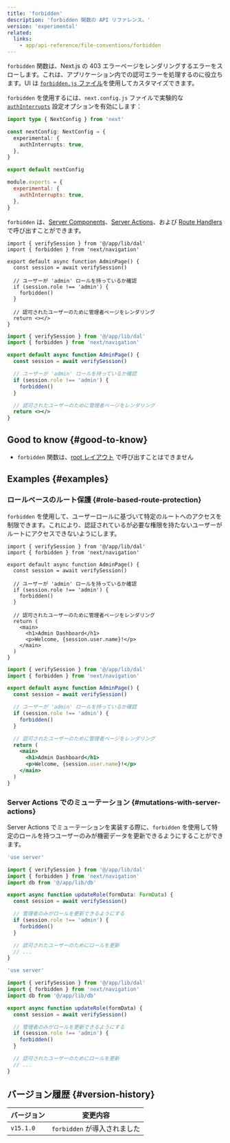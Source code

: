 ```yaml
---
title: 'forbidden'
description: 'forbidden 関数の API リファレンス。'
version: 'experimental'
related:
  links:
    - app/api-reference/file-conventions/forbidden
---
```


`forbidden` 関数は、Next.js の 403 エラーページをレンダリングするエラーをスローします。これは、アプリケーション内での認可エラーを処理するのに役立ちます。UI は [`forbidden.js` ファイル](/docs/app/api-reference/file-conventions/forbidden)を使用してカスタマイズできます。

`forbidden` を使用するには、`next.config.js` ファイルで実験的な [`authInterrupts`](/docs/app/api-reference/config/next-config-js/authInterrupts) 設定オプションを有効にします：

<Tabs>
<TabItem value="ts" label="TypeScript">

```ts title="next.config.ts" switcher
import type { NextConfig } from 'next'

const nextConfig: NextConfig = {
  experimental: {
    authInterrupts: true,
  },
}

export default nextConfig
```

</TabItem>
<TabItem value="js" label="JavaScript">

```js title="next.config.js" switcher
module.exports = {
  experimental: {
    authInterrupts: true,
  },
}
```

</TabItem>
</Tabs>

`forbidden` は、[Server Components](/docs/app/building-your-application/rendering/server-components)、[Server Actions](/docs/app/building-your-application/data-fetching/server-actions-and-mutations)、および [Route Handlers](/docs/app/building-your-application/routing/route-handlers) で呼び出すことができます。

<Tabs>
<TabItem value="tsx" label="TypeScript">

```tsx title="app/auth/page.tsx" switcher
import { verifySession } from '@/app/lib/dal'
import { forbidden } from 'next/navigation'

export default async function AdminPage() {
  const session = await verifySession()

  // ユーザーが 'admin' ロールを持っているか確認
  if (session.role !== 'admin') {
    forbidden()
  }

  // 認可されたユーザーのために管理者ページをレンダリング
  return <></>
}
```

</TabItem>
<TabItem value="jsx" label="JavaScript">

```jsx title="app/auth/page.js" switcher
import { verifySession } from '@/app/lib/dal'
import { forbidden } from 'next/navigation'

export default async function AdminPage() {
  const session = await verifySession()

  // ユーザーが 'admin' ロールを持っているか確認
  if (session.role !== 'admin') {
    forbidden()
  }

  // 認可されたユーザーのために管理者ページをレンダリング
  return <></>
}
```

</TabItem>
</Tabs>

## Good to know {#good-to-know}

- `forbidden` 関数は、[root レイアウト](/docs/app/building-your-application/routing/layouts-and-templates#root-layout-required) で呼び出すことはできません

## Examples {#examples}

### ロールベースのルート保護 {#role-based-route-protection}

`forbidden` を使用して、ユーザーロールに基づいて特定のルートへのアクセスを制限できます。これにより、認証されているが必要な権限を持たないユーザーがルートにアクセスできないようにします。

<Tabs>
<TabItem value="tsx" label="TypeScript">

```tsx title="app/admin/page.tsx" switcher
import { verifySession } from '@/app/lib/dal'
import { forbidden } from 'next/navigation'

export default async function AdminPage() {
  const session = await verifySession()

  // ユーザーが 'admin' ロールを持っているか確認
  if (session.role !== 'admin') {
    forbidden()
  }

  // 認可されたユーザーのために管理者ページをレンダリング
  return (
    <main>
      <h1>Admin Dashboard</h1>
      <p>Welcome, {session.user.name}!</p>
    </main>
  )
}
```

</TabItem>
<TabItem value="jsx" label="JavaScript">

```jsx title="app/admin/page.js" switcher
import { verifySession } from '@/app/lib/dal'
import { forbidden } from 'next/navigation'

export default async function AdminPage() {
  const session = await verifySession()

  // ユーザーが 'admin' ロールを持っているか確認
  if (session.role !== 'admin') {
    forbidden()
  }

  // 認可されたユーザーのために管理者ページをレンダリング
  return (
    <main>
      <h1>Admin Dashboard</h1>
      <p>Welcome, {session.user.name}!</p>
    </main>
  )
}
```

</TabItem>
</Tabs>

### Server Actions でのミューテーション {#mutations-with-server-actions}

Server Actions でミューテーションを実装する際に、`forbidden` を使用して特定のロールを持つユーザーのみが機密データを更新できるようにすることができます。

<Tabs>
<TabItem value="ts" label="TypeScript">

```ts title="app/actions/update-role.ts" switcher
'use server'

import { verifySession } from '@/app/lib/dal'
import { forbidden } from 'next/navigation'
import db from '@/app/lib/db'

export async function updateRole(formData: FormData) {
  const session = await verifySession()

  // 管理者のみがロールを更新できるようにする
  if (session.role !== 'admin') {
    forbidden()
  }

  // 認可されたユーザーのためにロールを更新
  // ...
}
```

</TabItem>
<TabItem value="js" label="JavaScript">

```js title="app/actions/update-role.js" switcher
'use server'

import { verifySession } from '@/app/lib/dal'
import { forbidden } from 'next/navigation'
import db from '@/app/lib/db'

export async function updateRole(formData) {
  const session = await verifySession()

  // 管理者のみがロールを更新できるようにする
  if (session.role !== 'admin') {
    forbidden()
  }

  // 認可されたユーザーのためにロールを更新
  // ...
}
```

</TabItem>
</Tabs>

## バージョン履歴 {#version-history}

| バージョン | 変更内容                     |
| ---------- | ---------------------------- |
| `v15.1.0`  | `forbidden` が導入されました |
